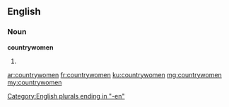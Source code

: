 ==English==

===Noun===
'''countrywomen'''

# {{plural of|countrywoman}}

[[Category:English plurals ending in "-en"]]

[[ar:countrywomen]]
[[fr:countrywomen]]
[[ku:countrywomen]]
[[mg:countrywomen]]
[[my:countrywomen]]